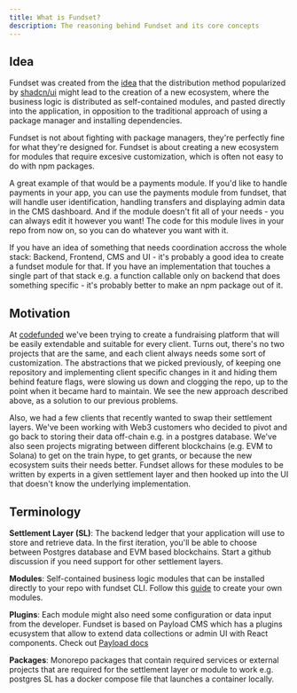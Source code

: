 ```yaml
---
title: What is Fundset?
description: The reasoning behind Fundset and its core concepts
---
```


## Idea

Fundset was created from the [idea](https://x.com/mrkampla/status/1951559968907264443) that the distribution method popularized by [shadcn/ui](https://ui.shadcn.com/) might lead to the creation of a new ecosystem, where the business logic is distributed as self-contained modules, and pasted directly into the application, in opposition to the traditional approach of using a package manager and installing dependencies.

Fundset is not about fighting with package managers, they're perfectly fine for what they're designed for. Fundset is about creating a new ecosystem for modules that require excesive customization, which is often not easy to do with npm packages.

A great example of that would be a payments module. If you'd like to handle payments in your app, you can use the payments module from fundset, that will handle user identification, handling transfers and displaying admin data in the CMS dashboard. And if the module doesn't fit all of your needs - you can always edit it however you want! The code for this module lives in your repo from now on, so you can do whatever you want with it.

If you have an idea of something that needs coordination accross the whole stack: Backend,
Frontend, CMS and UI - it's probably a good idea to create a fundset module for that. If you have
an implementation that touches a single part of that stack e.g. a function callable only on
backend that does something specific - it's probably better to make an npm package out of it.

## Motivation

At [codefunded](https://codefunded.com) we've been trying to create a fundraising platform that will be easily extendable and suitable for every client. Turns out, there's no two projects that are the same, and each client always needs some sort of customization. The abstractions that we picked previously, of keeping one repository and implementing client specific changes in it and hiding them behind feature flags, were slowing us down and clogging the repo, up to the point when it became hard to maintain. We see the new approach described above, as a solution to our previous problems.

Also, we had a few clients that recently wanted to swap their settlement layers. We've been working with Web3 customers who decided to pivot and go back to storing their data off-chain e.g. in a postgres database. We've also seen projects migrating between different blockchains (e.g. EVM to Solana) to get on the train hype, to get grants, or because the new ecosystem suits their needs better. Fundset allows for these modules to be written by experts in a given settlement layer and then hooked up into the UI that doesn't know the underlying implementation.

## Terminology

**Settlement Layer (SL)**: The backend ledger that your application will use to store and retrieve data. In the first iteration, you'll be able to choose between Postgres database and EVM based blockchains. Start a github discussion if you need support for other settlement layers.

**Modules**: Self-contained business logic modules that can be installed directly to your repo with fundset CLI. Follow this [guide](/docs/how-to-implement-module) to create your own modules.

**Plugins**: Each module might also need some configuration or data input from the developer. Fundset is based on Payload CMS which has a plugins ecusystem that allow to extend data collections or admin UI with React components. Check out [Payload docs](https://payloadcms.com/docs/plugins/overview)

**Packages**: Monorepo packages that contain required services or external projects that are required for the settlement layer or module to work e.g. postgres SL has a docker compose file that launches a container locally.
